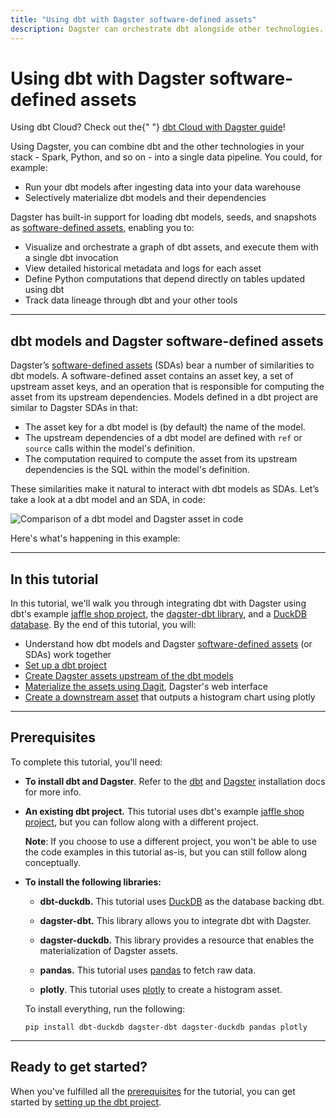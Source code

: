 ```yaml
---
title: "Using dbt with Dagster software-defined assets"
description: Dagster can orchestrate dbt alongside other technologies.
---
```


# Using dbt with Dagster software-defined assets

<Note>
  Using dbt Cloud? Check out the{" "}
  <a href="/integrations/dbt-cloud">dbt Cloud with Dagster guide</a>!
</Note>

Using Dagster, you can combine dbt and the other technologies in your stack - Spark, Python, and so on - into a single data pipeline. You could, for example:

- Run your dbt models after ingesting data into your data warehouse
- Selectively materialize dbt models and their dependencies

Dagster has built-in support for loading dbt models, seeds, and snapshots as [software-defined assets](/concepts/assets/software-defined-assets), enabling you to:

- Visualize and orchestrate a graph of dbt assets, and execute them with a single dbt invocation
- View detailed historical metadata and logs for each asset
- Define Python computations that depend directly on tables updated using dbt
- Track data lineage through dbt and your other tools

---

## dbt models and Dagster software-defined assets

Dagster’s [software-defined assets](/concepts/assets/software-defined-assets) (SDAs) bear a number of similarities to dbt models. A software-defined asset contains an asset key, a set of upstream asset keys, and an operation that is responsible for computing the asset from its upstream dependencies. Models defined in a dbt project are similar to Dagster SDAs in that:

- The asset key for a dbt model is (by default) the name of the model.
- The upstream dependencies of a dbt model are defined with `ref` or `source` calls within the model's definition.
- The computation required to compute the asset from its upstream dependencies is the SQL within the model's definition.

These similarities make it natural to interact with dbt models as SDAs. Let’s take a look at a dbt model and an SDA, in code:

<Image
alt="Comparison of a dbt model and Dagster asset in code"
src="/images/integrations/dbt/using-dbt-with-dagster/asset-dbt-model-comparison.png"
width={774}
height={345}
/>

Here's what's happening in this example:

<TODO></TODO>

---

## In this tutorial

In this tutorial, we'll walk you through integrating dbt with Dagster using dbt's example [jaffle shop project](https://github.com/dbt-labs/jaffle_shop), the [dagster-dbt library](/\_apidocs/libraries/dagster-dbt), and a [DuckDB database](https://duckdb.org/). By the end of this tutorial, you will:

- Understand how dbt models and Dagster [software-defined assets](/concepts/assets/software-defined-assets) (or SDAs) work together
- [Set up a dbt project](/integrations/dbt/using-dbt-with-dagster/part-one)
- [Create Dagster assets upstream of the dbt models](/integrations/dbt/using-dbt-with-dagster/part-two)
- [Materialize the assets using Dagit](/integrations/dbt/using-dbt-with-dagster/part-three), Dagster's web interface
- [Create a downstream asset](/integrations/dbt/using-dbt-with-dagster/part-four) that outputs a histogram chart using plotly

---

## Prerequisites

To complete this tutorial, you'll need:

- **To install dbt and Dagster**. Refer to the [dbt](https://docs.getdbt.com/dbt-cli/install/overview) and [Dagster](/getting-started/install) installation docs for more info.

- **An existing dbt project.** This tutorial uses dbt's example [jaffle shop project](https://github.com/dbt-labs/jaffle_shop), but you can follow along with a different project.

  **Note**: If you choose to use a different project, you won't be able to use the code examples in this tutorial as-is, but you can still follow along conceptually.

- **To install the following libraries:**

  - **dbt-duckdb.** This tutorial uses [DuckDB](https://docs.getdbt.com/reference/warehouse-profiles/duckdb-profile) as the database backing dbt.

  - **dagster-dbt.** This library allows you to integrate dbt with Dagster.

  - **dagster-duckdb.** This library provides a resource that enables the materialization of Dagster assets.

  - **pandas.** This tutorial uses [pandas](https://pandas.pydata.org/docs/index.html) to fetch raw data.

  - **plotly**. This tutorial uses [plotly](https://plotly.com/python/) to create a histogram asset.

  To install everything, run the following:

  ```shell
  pip install dbt-duckdb dagster-dbt dagster-duckdb pandas plotly
  ```

---

## Ready to get started?

When you've fulfilled all the [prerequisites](#prerequisites) for the tutorial, you can get started by [setting up the dbt project](/integrations/dbt/using-dbt-with-dagster/part-one).
